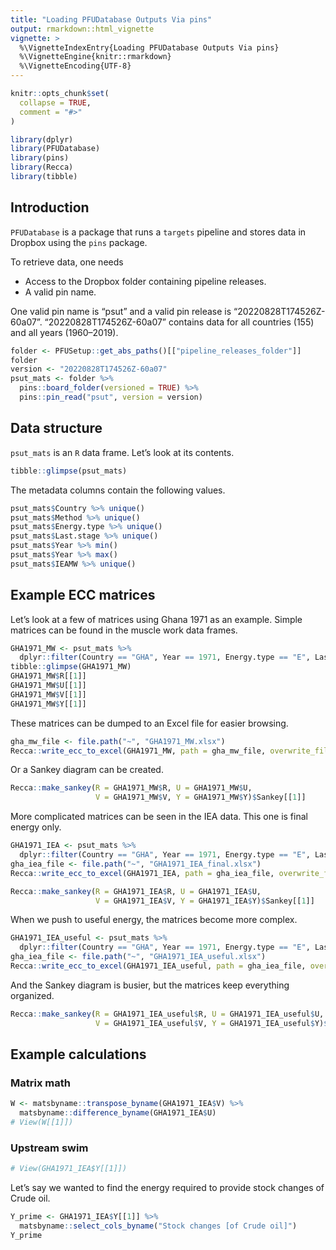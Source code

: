 ```yaml
---
title: "Loading PFUDatabase Outputs Via pins"
output: rmarkdown::html_vignette
vignette: >
  %\VignetteIndexEntry{Loading PFUDatabase Outputs Via pins}
  %\VignetteEngine{knitr::rmarkdown}
  %\VignetteEncoding{UTF-8}
---
```


```r
knitr::opts_chunk$set(
  collapse = TRUE,
  comment = "#>"
)
```

```r
library(dplyr)
library(PFUDatabase)
library(pins)
library(Recca)
library(tibble)
```


## Introduction

`PFUDatabase` is a package that runs a `targets` pipeline
and stores data in Dropbox using the `pins` package.

To retrieve data, one needs

* Access to the Dropbox folder containing pipeline releases.
* A valid pin name.

One valid pin name is "psut" and a valid pin release is "20220828T174526Z-60a07".
"20220828T174526Z-60a07" contains data for all countries (155) and all years (1960--2019).

```r
folder <- PFUSetup::get_abs_paths()[["pipeline_releases_folder"]]
folder
version <- "20220828T174526Z-60a07"
psut_mats <- folder %>% 
  pins::board_folder(versioned = TRUE) %>% 
  pins::pin_read("psut", version = version)
```


## Data structure

`psut_mats` is an `R` data frame. 
Let's look at its contents.

```r
tibble::glimpse(psut_mats)
```

The metadata columns contain the following values.

```r
psut_mats$Country %>% unique()
psut_mats$Method %>% unique()
psut_mats$Energy.type %>% unique()
psut_mats$Last.stage %>% unique()
psut_mats$Year %>% min()
psut_mats$Year %>% max()
psut_mats$IEAMW %>% unique()
```


## Example ECC matrices

Let's look at a few of matrices using Ghana 1971 as an example.
Simple matrices can be found in the muscle work data frames.

```r
GHA1971_MW <- psut_mats %>% 
  dplyr::filter(Country == "GHA", Year == 1971, Energy.type == "E", Last.stage == "Final", IEAMW == "MW")
tibble::glimpse(GHA1971_MW)
GHA1971_MW$R[[1]]
GHA1971_MW$U[[1]]
GHA1971_MW$V[[1]]
GHA1971_MW$Y[[1]]
```

These matrices can be dumped to an Excel file for easier browsing.

```r
gha_mw_file <- file.path("~", "GHA1971_MW.xlsx")
Recca::write_ecc_to_excel(GHA1971_MW, path = gha_mw_file, overwrite_file = TRUE)
```


Or a Sankey diagram can be created.

```r
Recca::make_sankey(R = GHA1971_MW$R, U = GHA1971_MW$U, 
                   V = GHA1971_MW$V, Y = GHA1971_MW$Y)$Sankey[[1]]
```


More complicated matrices can be seen in the IEA data.
This one is final energy only.

```r
GHA1971_IEA <- psut_mats %>% 
  dplyr::filter(Country == "GHA", Year == 1971, Energy.type == "E", Last.stage == "Final", IEAMW == "IEA")
gha_iea_file <- file.path("~", "GHA1971_IEA_final.xlsx")
Recca::write_ecc_to_excel(GHA1971_IEA, path = gha_iea_file, overwrite_file = TRUE)
```


```r
Recca::make_sankey(R = GHA1971_IEA$R, U = GHA1971_IEA$U, 
                   V = GHA1971_IEA$V, Y = GHA1971_IEA$Y)$Sankey[[1]]
```



When we push to useful energy, the matrices become more complex.

```r
GHA1971_IEA_useful <- psut_mats %>% 
  dplyr::filter(Country == "GHA", Year == 1971, Energy.type == "E", Last.stage == "Useful", IEAMW == "IEA")
gha_iea_file <- file.path("~", "GHA1971_IEA_useful.xlsx")
Recca::write_ecc_to_excel(GHA1971_IEA_useful, path = gha_iea_file, overwrite_file = TRUE)
```


And the Sankey diagram is busier,
but the matrices keep everything organized.

```r
Recca::make_sankey(R = GHA1971_IEA_useful$R, U = GHA1971_IEA_useful$U, 
                   V = GHA1971_IEA_useful$V, Y = GHA1971_IEA_useful$Y)$Sankey[[1]]
```




## Example calculations


### Matrix math

```r
W <- matsbyname::transpose_byname(GHA1971_IEA$V) %>%
  matsbyname::difference_byname(GHA1971_IEA$U)
# View(W[[1]])
```


### Upstream swim

```r
# View(GHA1971_IEA$Y[[1]])
```

Let's say we wanted to find the energy required to provide stock changes of Crude oil.

```r
Y_prime <- GHA1971_IEA$Y[[1]] %>%
  matsbyname::select_cols_byname("Stock changes [of Crude oil]")
Y_prime
```



